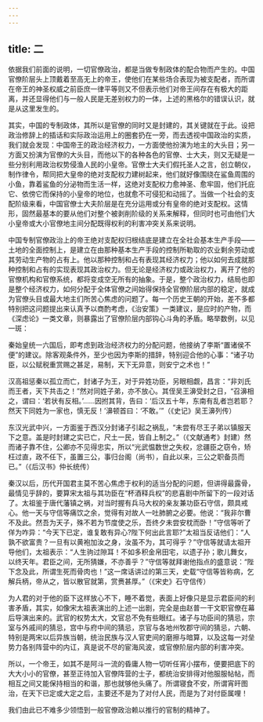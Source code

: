 ```yaml
---
---
---
```

title: 二
---



依据我们前面的说明，一切官僚政治，都是当做专制政体的配合物而产生的。中国官僚阶层头上顶戴着至高无上的帝王，使他们在某些场合表现为被支配者，而所谓在帝王的神圣权威之前臣庶一律平等则又不但表示他们对帝王间存在有极大的距离，并还显得他们与一般人民是无差别权力的一体，上述的黑格尔的错误认识，就是从这里发生的。

其实，中国的专制政体，其所以是官僚的同时又是封建的，其关键就在于此。设把政治修辞上的插话和实际政治运用上的圈套扔在一旁，而去透视中国政治的实质，我们就会发现：中国帝王的政治经济权力，一方面使他扮演为地主的大头目；另一方面又扮演为官僚的大头目，而他以下的各种各色的官僚、士大夫，则又无疑是一些分别利用政治权势侵渔人民的小皇帝。官僚士大夫们假托圣人之言，创立朝仪，制作律令，帮同把大皇帝的绝对支配权力建树起来，他们就好像围绕在鲨鱼周围的小鱼，靠着鲨鱼的分泌物而生活一样，这绝对支配权力愈神圣、愈牢固，他们托庇它、依傍它而保持的小皇帝的地位，也就愈不可侵犯和动摇了。当做一个社会的支配阶级来看，中国官僚士大夫阶层是在充分运用或分有皇帝的绝对支配权。这情形，固然最基本的要从他们对整个被剥削阶级的关系来解释，但同时也可由他们大小皇帝或大小官僚地主间分配既得权利的利害冲突关系来说明。

中国专制官僚政治上的帝王绝对支配权归根结底是建立在全社会基本生产手段——土地的全面控制上，是建立在由那种基本生产手段的控制所勒取的农业剩余劳动或其劳动生产物的占有上。他以那种控制和占有表现其经济权力；他以如何去成就那种控制和占有的实现表现其政治权力。但无论是经济权力或政治权力，离开了他的官僚机构和官僚系统，都将变成空无所有的抽象。于是，整个政治权力，结局也即是整个经济权力，如何分配于全体官僚之间始得保持全官僚阶层内部的稳定，就成为官僚头目或最大地主们所苦心焦虑的问题了。每一个历史王朝的开始，差不多都特别把这问题提出来认真予以商酌考虑，《治安策》一类建议，是应时的产物，而《深虑论》一类文章，则暴露出了官僚阶层内部钩心斗角的矛盾。略举数例，以见一斑：

秦始皇统一六国后，即考虑到政治经济权力的分配问题，他接纳了李斯“置诸侯不便”的建议。除客观条件外，至少也因为李斯的措辞，特别迎合他的心事：“诸子功臣，以公赋税重赏赐之甚足，易制，天下无异意，则安宁之术也！”

汉高祖惩秦以孤立而亡，封诸子为王，对于异姓功臣，另眼相觑，昌言：“非刘氏而王者，天下共击之！”然对同姓子弟，亦不放心。其侄吴王濞受封之日，“召濞相之，谓曰：‘若状有反相。’……因拊其背，告曰：‘后汉五十年，东南有乱者岂若耶？然天下同姓为一家也，慎无反！’濞顿首曰：‘不敢。’”（《史记》吴王濞列传）

东汉光武中兴，一方面鉴于西汉分封诸子引起之祸乱，“未尝有尽王子弟以镇服天下之意。盖是时封建之实已亡，尺土一民，皆自上制之。”（《文献通考》封建）然而诸子靠不住，公卿亦不见得忠实，所以“光武愠数世之失权，忿疆臣之窃令，矫枉过直，政不任下，虽置三公，事归台阁（尚书），自此以来，三公之职备员而已。”（《后汉书》仲长统传）

秦汉以后，历代开国君主莫不苦心焦虑于权利的适当分配的问题，但讲得最露骨，最情见乎辞的，要算宋太祖与其功臣在“杯酒释兵权”的悲喜剧中所留下的一段对话了。太祖鉴于唐代藩镇之祸，对当时握有兵马大权的亲友兼功臣石守信，颇具戒心。他一天与守信等痛饮之余，觉得有对故人一吐肺腑之必要。他说：“我非尔曹不及此。然吾为天子，殊不若为节度使之乐，吾终夕未尝安枕而卧！”守信等听了佯为咋异：“今天下已定，谁复敢有异心?陛下何出此言耶?”太祖当反诘他们：“人孰不欲富贵？一旦有以黄袍加汝之身，汝虽不为，其可得乎？”守信等就请太祖开导他们，太祖表示：“人生驹过隙耳！不如多积金帛田宅，以遗子孙；歌儿舞女，以终天年。君臣之间，无所猜嫌，不亦善乎？”守信等就拜谢他指点的盛意说：“陛下念及此，所谓生死而骨肉也！”这一席话讲过的第三天，史载“守信等皆称病，乞解兵柄，帝从之，皆以散官就第，赏赉甚厚。”（《宋史》石守信传）

为人君的对于他的臣下这样放心不下，睡不着觉，表面上好像只是显示君臣间的利害矛盾，其实，如像宋太祖表演出的上述一出剧，完全是由赵普一干文职官僚在幕后导演出来的。武官的权势太大，文官总不免有些眼红。诸子与功臣间的猜忌，宗室与外戚间的猜忌，宫中与府中间的猜忌，京官与各地州牧郡守间的猜忌，六朝、特别是两宋以后异族当朝，统治民族与汉人官吏间的磨擦与暗算，以及这每一对垒势力各别阵营中的内讧，真是说不尽的宦海风波，或官僚阶层内部的利害冲突。

所以，一个帝王，如其不是阿斗一流的昏庸人物一切听任宵小摆布，便要把底下的大大小小的官僚，甚至正待加入官僚阵营的士子，都统治安排得对他服服帖帖，而相互之间又能保持相当的和谐，那也就够他头痛了。所谓寝食不安，所谓宵旰图治，在天下已定或大定之后，主要还不是为了对付人民，而是为了对付臣属哩！

我们由此已不难多少领悟到一般官僚政治赖以推行的官制的精神了。